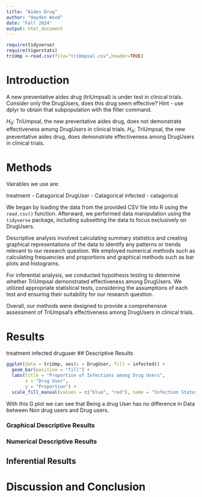 ```yaml
---
title: "Aides Drug"
author: "Hayden Wood"
date: "Fall 2024"
output: html_document
---
```


```r
require(tidyverse)
require(tigerstats)
triUmp <-read.csv(file="triUmpsal.csv",header=TRUE)
```

# Introduction

<!--In this section you explain what you are trying to show.  Where did the data come from?  What is the research or other question you are trying to answer?.  If you skimp in this section expect to be marked down in your grade. Paint a picture of the project a couple of paragraphs is expected!-->

A new  preventative aides drug (triUmpsal) is under test in clinical trials. Consider only the DrugUsers, does this drug seem effective?  Hint - use dplyr to obtain that subpopulation with the filter command.

$H_0$: TriUmpsal, the new preventative aides drug, does not demonstrate effectiveness among DrugUsers in clinical trials.
$H_A$: TriUmpsal, the new preventative aides drug, does demonstrate effectiveness among DrugUsers in clinical trials.

# Methods

<!--Decide on your methods:  use "variable analysis" or other appropriate descriptors.  Make sure to choose at least one graphical method and at least one numerical method. Discuss what data manipulations may be needed for example subsetting or other binning procedures and what sort of graphical displays and inferential tools will be used!-->

Vairables we use are:

treatment - Catagorical
DrugUser - Catagorical
infected - catagorical  

We began by loading the data from the provided CSV file into R using the `read.csv()` function. Afterward, we performed data manipulation using the `tidyverse` package, including subsetting the data to focus exclusively on DrugUsers. 

Descriptive analysis involved calculating summary statistics and creating graphical representations of the data to identify any patterns or trends relevant to our research question. We employed numerical methods such as calculating frequencies and proportions and graphical methods such as bar plots and histograms.

For inferential analysis, we conducted hypothesis testing to determine whether TriUmpsal demonstrated effectiveness among DrugUsers. We utilized appropriate statistical tests, considering the assumptions of each test and ensuring their suitability for our research question.

Overall, our methods were designed to provide a comprehensive assessment of TriUmpsal's effectiveness among DrugUsers in clinical trials. 
 
      
# Results

<!--Divide this section into two sub-sections:  One for your descriptive  results and one for your inferential results.!-->
treatment infected druguser
## Descriptive Results
```r
ggplot(data = triUmp, aes(x = DrugUser, fill = infected)) +
  geom_bar(position = "fill") +
  labs(title = "Proportion of Infections among Drug Users",
       x = "Drug User",
       y = "Proportion") +
  scale_fill_manual(values = c("blue", "red"), name = "Infection Status")
```
With this G plot we can see that Being a drug User has no difference in Data between Non drug users and Drug users. 

### Graphical Descriptive Results

<!--Graphical results here.  Make sure to show your code.  Provide appropriate labels for axes, giving units if possible, and provide a good title for the graph, too.  Use the graphical results to describe the patterns if any that exist in the data as focused toward the research question. Bottom line is to explain the features of the graph that are relevant to conforming or departing to what is expected by your null hypothesis !-->

### Numerical Descriptive Results

<!--Numerical results go here. Use the numerical results to describe the patterns if any that exist in the data as focused toward the research question!-->

## Inferential Results

<!--State hypothesis clearly.  Make sure your discussion of the inferential test covers all the aspects that the test output produces, such as test statistic, p-value etc.  Make a decision about the null hypothesis, explain the assumptions on which the selected test/procedure was based, and why the chosen procedure satisfys the assumptions and is appropriate to answer the research question!-->


# Discussion and Conclusion

<!--Discussion and conclusion here.  If you found a relationship be sure to consider whether the relationship occurs because one of the variavbles causes the other, or whether they perhasps are related for some other reason.  Watch the chapter 6 videos from the GeorgeTown videos collection.!-->
